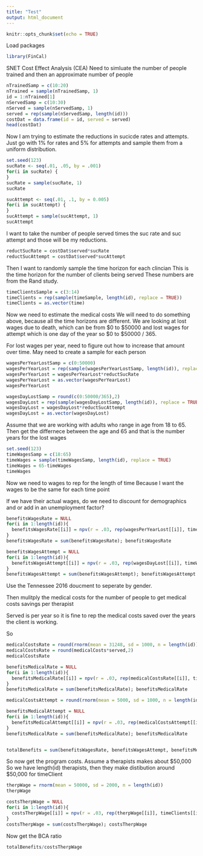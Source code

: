 ```yaml
---
title: "Test"
output: html_document
---
```


```r
knitr::opts_chunk$set(echo = TRUE)
```
Load packages
```r
library(FinCal)
```
SNET Cost Effect Analysis (CEA)
Need to simluate the number of people trained and then an approximate number of people  
```r
nTrainedSamp = c(10:20)
nTrained = sample(nTrainedSamp, 1) 
id = 1:nTrained[1]
nServedSamp = c(10:30)
nServed = sample(nServedSamp, 1)
served = rep(sample(nServedSamp, length(id)))
costDat = data.frame(id = id, served = served)
head(costDat)
```
Now I am trying to estimate the reductions in sucicde rates and attempts.  Just go with 1% for rates and 5% for attempts and sample them from a uniform distribution.
```r
set.seed(123)
sucRate <- seq(.01, .05, by = .001) 
for(i in sucRate) { 
} 
sucRate = sample(sucRate, 1)
sucRate

sucAttempt <- seq(.01, .1, by = 0.005) 
for(i in sucAttempt) { 
} 
sucAttempt = sample(sucAttempt, 1)
sucAttempt
```
I want to take the number of people served times the suc rate and suc attempt and those will be my reductions.
```r
reductSucRate = costDat$served*sucRate
reductSucAttempt = costDat$served*sucAttempt
```
Then I want to randomly sample the time horizon for each clincian
This is the time horizon for the number of clients being served
These numbers are from the Rand study.
```r
timeClientsSample = c(3:14)
timeClients = rep(sample(timeSample, length(id), replace = TRUE))
timeClients = as.vector(time)
```
Now we need to estimate the medical costs 
We will need to do something above, because all the time horizons are different.
We are looking at lost wages due to death, which can be from $0 to $50000 and lost wages for attempt which is one day of the year so $0 to $50000 / 365.   

For lost wages per year, need to figure out how to increase that amount over time.
May need to create a sample for each person
```r
wagesPerYearLostSamp = c(0:50000)
wagesPerYearLost = rep(sample(wagesPerYearLostSamp, length(id)), replace = TRUE)
wagesPerYearLost = wagesPerYearLost*reductSucRate
wagesPerYearLost = as.vector(wagesPerYearLost)
wagesPerYearLost

wagesDayLostSamp = round(c(0:50000/365),2)
wagesDayLost = rep(sample(wagesDayLostSamp, length(id)), replace = TRUE)
wagesDayLost = wagesDayLost*reductSucAttempt
wagesDayLost = as.vector(wagesDayLost)
```
Assume that we are working with adults who range in age from 18 to 65.  
Then get the differnece between the age and 65 and that is the number years for the lost wages
```r
set.seed(123)
timeWagesSamp = c(18:65)
timeWages = sample(timeWagesSamp, length(id), replace = TRUE)
timeWages = 65-timeWages
timeWages
```
Now we need to wages to rep for the length of time 
Because I want the wages to be the same for each time point

If we have their actual wages, do we need to discount for demographics and or add in an unemployment factor?
```r
benefitsWagesRate = NULL
for(i in 1:length(id)){
  benefitsWagesRate[[i]] = npv(r = .03, rep(wagesPerYearLost[[i]], timeWages[[i]]))
}
benefitsWagesRate = sum(benefitsWagesRate); benefitsWagesRate

benefitsWagesAttempt = NULL
for(i in 1:length(id)){
  benefitsWagesAttempt[[i]] = npv(r = .03, rep(wagesDayLost[[i]], timeWages[[i]]))
}
benefitsWagesAttempt = sum(benefitsWagesAttempt); benefitsWagesAttempt
```
Use the Tennessee 2016 doucment to seperate by gender.   

Then mulitply the medical costs for the number of people to get medical costs savings per therapist

Served is per year so it is fine to rep the medical costs saved over the years the client is working.

So 
```r
medicalCostsRate = round(rnorm(mean = 31248, sd = 1000, n = length(id)),2)
medicalCostsRate = round(medicalCosts*served,2)
medicalCostsRate

benefitsMedicalRate = NULL
for(i in 1:length(id)){
  benefitsMedicalRate[[i]] = npv(r = .03, rep(medicalCostsRate[[i]], timeClients[[i]]))
}
benefitsMedicalRate = sum(benefitsMedicalRate); benefitsMedicalRate

medicalCostsAttempt = round(rnorm(mean = 5000, sd = 1000, n = length(id)),2)

benefitsMedicalAttempt = NULL
for(i in 1:length(id)){
  benefitsMedicalAttempt[[i]] = npv(r = .03, rep(medicalCostsAttempt[[i]], timeClients[[i]]))
}
benefitsMedicalRate = sum(benefitsMedicalRate); benefitsMedicalRate


totalBenefits = sum(benefitsWagesRate, benefitsWagesAttempt, benefitsMedicalAttempt, benefitsMedicalRate)
```
So now get the program costs.  Assume a therapists makes about $50,000
So we have length(id) therapists, then they make distibution around $50,000 for timeClient
```r
therpWage = rnorm(mean = 50000, sd = 2000, n = length(id))
therpWage

costsTherpWage = NULL
for(i in 1:length(id)){
  costsTherpWage[[i]] = npv(r = .03, rep(therpWage[[i]], timeClients[[i]]))
}
costsTherpWage = sum(costsTherpWage); costsTherpWage
```
Now get the BCA ratio 
```r
totalBenefits/costsTherpWage
```








